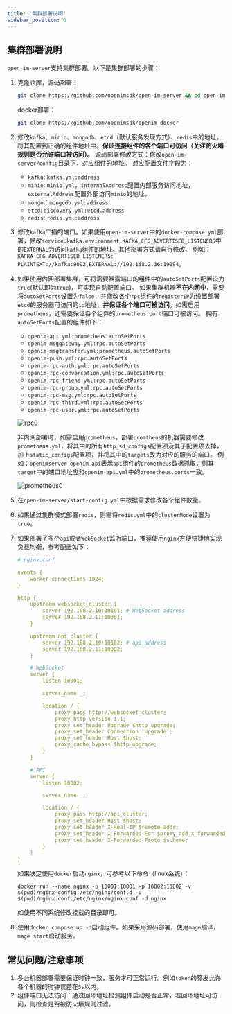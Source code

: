```yaml
---
title: '集群部署说明'
sidebar_position: 6
---
```




## 集群部署说明

`open-im-server`支持集群部署。以下是集群部署的步骤：

1. 克隆仓库，源码部署：
   ```bash
   git clone https://github.com/openimsdk/open-im-server && cd open-im-server
   ```

   docker部署：
   ```bash
   git clone https://github.com/openimsdk/openim-docker
   ```

2. 修改`kafka`、`minio`、`mongodb`、`etcd`（默认服务发现方式）、`redis`中的地址，将其配置到正确的组件地址中。**保证连接组件的各个端口可访问（关注防火墙规则是否允许端口被访问）。**
   源码部署修改方式：修改`open-im-server/config`目录下，对应组件的地址。
   对应配置文件字段为：

   - `kafka`: `kafka.yml:address`
   - `minio`: `minio.yml`，`internalAddress`配置内部服务访问地址，`externalAddress`配置外部访问`minio`的地址。
   - `mongo`：`mongodb.yml:address`
   - `etcd`: `discovery.yml:etcd.address`
   - `redis`: `redis.yml:address`

3. 修改`kafka`广播的端口。如果使用`open-im-server`中的`docker-compose.yml`部署，修改`service.kafka.environment.KAFKA_CFG_ADVERTISED_LISTENERS`中的`EXTERNAL`为访问`kafka`组件的地址。其他部署方式请自行修改。
   例如：`KAFKA_CFG_ADVERTISED_LISTENERS: PLAINTEXT://kafka:9092,EXTERNAL://192.168.2.36:19094`。

4. 如果使用内网部署集群，可将需要暴露端口的组件中的`autoSetPorts`配置设为`true`(默认即为`true`)，可实现自动配置端口。
   如果集群机器**不在内网中**，需要将`autoSetPorts`设置为`false`，并修改各个`rpc`组件的`registerIP`为设置部署`etcd`的服务器可访问的`ip`地址，**并保证各个端口可被访问**。如需启用`prometheus`，还需要保证各个组件的`prometheus.port`端口可被访问。
   拥有`autoSetPorts`配置的组件如下：

   - `openim-api.yml:prometheus.autoSetPorts`
   - `openim-msggateway.yml:rpc.autoSetPorts`
   - `openim-msgtransfer.yml:prometheus.autoSetPorts`
   - `openim-push.yml:rpc.autoSetPorts`
   - `openim-rpc-auth.yml:rpc.autoSetPorts`
   - `openim-rpc-conversation.yml:rpc.autoSetPorts`
   - `openim-rpc-friend.yml:rpc.autoSetPorts`
   - `openim-rpc-group.yml:rpc.autoSetPorts`
   - `openim-rpc-msg.yml:rpc.autoSetPorts`
   - `openim-rpc-third.yml:rpc.autoSetPorts`
   - `openim-rpc-user.yml:rpc.autoSetPorts`

   ![rpc0](./cluster.assets/rpc0.png)

   非内网部署时，如需启用`prometheus`，部署`promtheus`的机器需要修改`prometheus.yml`，将其中的所有`http_sd_configs`配置项及其子配置项去掉，加上`static_configs`配置项，并将其中的`targets`改为对应的服务的端口。
   例如：`openimserver-openim-api`表示`api`组件的`prometheus`数据抓取，则其`target`中的端口地址应和`openim-api.yml`中的`prometheus.ports`一致。

   ![prometheus0](./cluster.assets/prometheus0.png)

5. 在`open-im-server/start-config.yml`中根据需求修改各个组件数量。

6. 如果通过集群模式部署`redis`，则需将`redis.yml`中的`clusterMode`设置为`true`。

7. 如果部署了多个`api`或者`WebSocket`监听端口，推荐使用`nginx`方便快捷地实现负载均衡，参考配置如下：
   ```yaml
   # nginx.conf
   
   events {
       worker_connections 1024;
   }
   
   http {
       upstream websocket_cluster {
           server 192.168.2.10:10101; # WebSocket address
           server 192.168.2.11:10001;
       }
   
       upstream api_cluster {
           server 192.168.2.10:10102; # api address
           server 192.168.2.11:10002;
       }
   
       # WebSocket
       server {
           listen 10001;
   
           server_name _;
   
           location / {
               proxy_pass http://websocket_cluster;
               proxy_http_version 1.1;
               proxy_set_header Upgrade $http_upgrade;
               proxy_set_header Connection 'upgrade';
               proxy_set_header Host $host;
               proxy_cache_bypass $http_upgrade;
           }
       }
   
       # API
       server {
           listen 10002;
   
           server_name _;
   
           location / {
               proxy_pass http://api_cluster;
               proxy_set_header Host $host;
               proxy_set_header X-Real-IP $remote_addr;
               proxy_set_header X-Forwarded-For $proxy_add_x_forwarded_for;
               proxy_set_header X-Forwarded-Proto $scheme;
           }
       }
   }
   
   ```

   如果决定使用`docker`启动`nginx`，可参考以下命令（linux系统）：

   ```shell
   docker run --name nginx -p 10001:10001 -p 10002:10002 -v $(pwd)/nginx-config:/etc/nginx/conf.d -v $(pwd)/nginx.conf:/etc/nginx/nginx.conf -d nginx
   ```

   如使用不同系统修改挂载的目录即可。

8. 使用`docker compose up -d`启动组件。如果采用源码部署，使用`mage`编译，`mage start`启动服务。

## **常见问题/注意事项**

1. 多台机器部署需要保证时钟一致，服务才可正常运行。例如`token`的签发允许各个机器的时钟误差在`5s`以内。
2. 组件端口无法访问：通过回环地址检测组件启动是否正常，若回环地址可访问，则检查是否被防火墙规则过滤。
